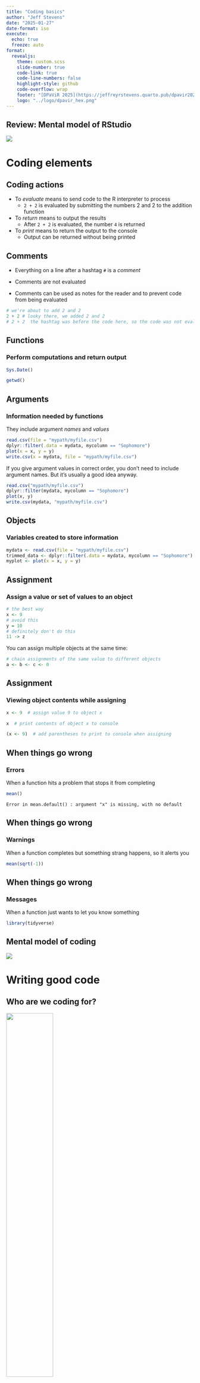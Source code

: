 ```yaml
---
title: "Coding basics"
author: "Jeff Stevens"
date: "2025-01-27"
date-format: iso
execute:
  echo: true
  freeze: auto
format:
  revealjs: 
    theme: custom.scss
    slide-number: true
    code-link: true
    code-line-numbers: false
    highlight-style: github
    code-overflow: wrap
    footer: "[DPaViR 2025](https://jeffreyrstevens.quarto.pub/dpavir2025)"
    logo: "../logo/dpavir_hex.png"
---
```


## Review: Mental model of RStudio

![](../images/mentalmodel_rstudio.png){fig-align="center"}

# Coding elements

## Coding actions

::: {.incremental}
* To _evaluate_ means to send code to the R interpreter to process
  - `2 + 2` is evaluated by submitting the numbers 2 and 2 to the addition function
* To _return_ means to output the results
  - After `2 + 2` is evaluated, the number `4` is returned
* To _print_ means to return the output to the console
  - Output can be returned without being printed
:::

## Comments

* Everything on a line after a hashtag `#` is a _comment_

* Comments are not evaluated

* Comments can be used as notes for the reader and to prevent code from being evaluated

```r
# we're about to add 2 and 2
2 + 2 # looky there, we added 2 and 2
# 2 + 2  the hashtag was before the code here, so the code was not evaluated
```

## Functions

### Perform computations and return output
```r
Sys.Date()
```

:::{.fragment}
```r
getwd()
```
:::


## Arguments

### Information needed by functions

:::{.fragment}
They include argument _names_ and _values_

```r
read.csv(file = "mypath/myfile.csv")
dplyr::filter(.data = mydata, mycolumn == "Sophomore")
plot(x = x, y = y)
write.csv(x = mydata, file = "mypath/myfile.csv")
```
:::

:::{.fragment}
:::{.callout-note}
If you give argument values in correct order, you don't need to include argument names. But it's usually a good idea anyway.

```r
read.csv("mypath/myfile.csv")
dplyr::filter(mydata, mycolumn == "Sophomore")
plot(x, y)
write.csv(mydata, "mypath/myfile.csv")
```
:::
:::


## Objects

### Variables created to store information

```r
mydata <- read.csv(file = "mypath/myfile.csv")
trimmed_data <- dplyr::filter(.data = mydata, mycolumn == "Sophomore")
myplot <- plot(x = x, y = y)
```


## Assignment

### Assign a value or set of values to an object

```r
# the best way
x <- 9
# avoid this
y = 10
# definitely don't do this
11 -> z
```

:::{.fragment}
:::{.callout-note}
You can assign multiple objects at the same time:
```r
# chain assignments of the same value to different objects
a <- b <- c <- 0
```
:::
:::


## Assignment

### Viewing object contents while assigning

```r
x <- 9  # assign value 9 to object x
```

:::{.fragment}
```r
x  # print contents of object x to console
```
:::

:::{.fragment}
```r
(x <- 9)  # add parentheses to print to console when assigning
```
:::

## When things go wrong


### Errors

When a function hits a problem that stops it from completing
```r
mean()
```
```
Error in mean.default() : argument "x" is missing, with no default
```


## When things go wrong


### Warnings

When a function completes but something strang happens, so it alerts you

```r
mean(sqrt(-1))
```


## When things go wrong


### Messages

When a function just wants to let you know something

```r
library(tidyverse)
```



## Mental model of coding

![](../images/mentalmodel_coding.png){fig-align="center"}


# Writing good code

## Who are we coding for?

:::{.fragment}
![](../images/coding_audience.png){.absolute width="50%" top="10%" left="50%"}
:::

:::{.incremental}
1. Computer

2. Ourselves

3. Others
:::


## How to write good code

### The Fundamental Theorem of Readability

::: {.fragment}
> Code should be written to minimize the time it would take for someone else to understand it.

- From: [_The Art of Readable Code_](https://learning.oreilly.com/library/view/the-art-of/9781449318482/) by Boswell et al. 2011
:::

## Principles of writing good code

::: {.incremental}
* Write less code
* Avoid repetition
* Use clear syntax
* Use good names
* Use comments
:::

## Coding style: Spacing  {background-image="../images/drake_meme.png" background-size="70%" background-position="71% 75%"}

:::{.drake-upper}
```r
mean1<-mean (x[1,4:10],na.rm=TRUE)+0.5
```
:::
:::{.drake-lower}
```r
mean1 <- mean(x[1, 4:10], na.rm = TRUE) + 0.5
```
:::

## Coding style: Clarity {background-image="../images/drake_meme.png" background-size="70%" background-position="71% 75%"}

:::{.drake-upper}
```r
mean(x, T)
```
:::
:::{.drake-lower}
```r
mean(x, na.rm = TRUE)
```
:::


## Coding style: Indenting {background-image="../images/drake_meme.png" background-size="70%" background-position="71% 75%"}


:::{.drake-upper}
```r
for(i in 1:10) {
for(j in 1:5) {
print(x[i, j])
}
}
```
:::
:::{.drake-lower}
```r
for(i in 1:10) {
  for(j in 1:5) {
    print(x[i, j])
  }
}
```
:::



## Coding style: Line breaks {background-image="../images/drake_meme.png" background-size="70%" background-position="71% 75%"}


:::{.drake-upper}
```r
if (x > 5) {print("Too big!")}
```
:::
:::{.drake-lower}
```r
if (x > 5) {
  print("Too big!")
}
```
:::

## Coding style

[The tidyverse style guide](https://style.tidyverse.org/)

* Use `<-` as assignment operator

* Use space between operators (`*`, `=`, `==`) and after commas

* Do not use space between function and parentheses <!--(except for `if ()`)-->

* Use indents to separate nested components (<kbd>Ctrl/Cmd</kbd>+<kbd>I</kbd>)

* Write out argument names

* Write out `TRUE` and `FALSE`

* Use `"`, not `'`, for quoting text unless it already contains double quotes


# Naming things

## Naming things

### Core principles for naming objects, data columns, files, folders

* Be nice to machines

* Be nice to humans

* Make sorting and searching easy

:::{.aside}
Sources: [Naming things: Jenny Bryan](https://speakerdeck.com/jennybc/how-to-name-files), [Project structure: Danille Navarro](https://slides.djnavarro.net/project-structure)
:::


## Be nice to machines

:::{.incremental}
* avoid spaces, special characters, and accented characters
  - `my_file.R` not `My filé$.R`
* avoid case sensitivity
  - `foo.R` and `Foo.R`
* use consistent, searchable text chunks
  - `expt1_cond2_subj114.csv`
* can't start with a number
:::


##  Be nice to humans

:::{.fragment}
* be descriptive (not `x`) but not too descriptive (`this_is_my_object`)
:::
:::{.fragment}
* separate words (preferably using snake_case)
![](../images/coding_cases_allisonhorst.png){.absolute width="40%" left="78%" top="0%"}
:::
:::{.fragment}
* avoid capital letters (case matters: `a ≠ A`)
:::
:::{.fragment}
* use human readable names that contain **content** (slugs)
  - `prelim_analysis_expt1.R`
:::


##  Make sorting and searching easy

:::{.incremental}
* use ISO 8601 standard for date `YYYY-MM-DD`
* no, really---always use ISO 8601 standard for date!!
* use ISO 8601 dates before or after **slugs**
  - `2021-04-06_prelim_analysis_expt1.Rmd`
  - `prelim_analysis_expt1_2021-04-06.Rmd`
* use padded numbers as prefixes
  - `01_preface.Rmd`
  - `02_introduction.Rmd`
:::
![](../images/perfect_date.jpeg){.absolute width="30%" left="90%" top="0%"}
![](../images/dates_meme.jpeg){.absolute width="30%" left="90%" top="50%"}


## Mental model of coding

![](../images/mentalmodel_coding.png){fig-align="center"}


## Let's code!

[Coding basics](../code/03_coding.html){target="_blank"}
